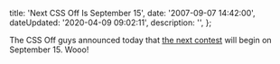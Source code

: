 

  title: 'Next CSS Off Is September 15',
  date: '2007-09-07 14:42:00',
  dateUpdated: '2020-04-09 09:02:11',
  description: '',
};

The CSS Off guys announced today that [the next contest](http://cssoff.com/2007/09/07/next-contest-is-september-15-2007/) will begin on September 15. Wooo!
